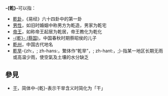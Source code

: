 {{NoteTA
|T=zh-hans:乾; zh-hant:乾;
}}
'''-{乾}-'''可以指：

*[[乾卦|乾卦]]，《易经》六十四卦中的第一卦
*[[男性|男性]]，如旧时婚姻中称男方为乾造，男家为乾宅
*[[帝王|帝王]]，如称帝王起居为乾居，帝王教化为乾化
*[[乾_(蔡国)|-{乾}- (蔡国)]]，中国春秋时期蔡昭侯的儿子
*[[乾州|乾州]]，中国古代地名
*[[乾旱|乾旱]]-{zh:，; zh-hans:，繁体作“乾旱”，; zh-hant:，;}-指某一地区长期无雨或高温少雨，使空氣及土壤的水分缺乏

==參見==
*[[干|干]]，简体中-{乾}-表示干旱含义时简化为「干」

{{disambig|Cat=一字消歧义|Q}}